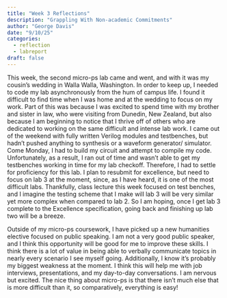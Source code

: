 ```yaml
---
title: "Week 3 Reflections"
description: "Grappling With Non-academic Commitments"
author: "George Davis"
date: "9/10/25"
categories:
  - reflection
  - labreport
draft: false
---
```


This week, the second micro-ps lab came and went, and with it was my cousin's wedding in Walla Walla, Washington. In order to keep up, I needed to code my lab asynchronously from the hum of campus life. I found it difficult to find time when I was home and at the wedding to focus on my work. Part of this was because I was excited to spend time with my brother and sister in law, who were visiting from Dunedin, New Zealand, but also because I am beginning to notice that I thrive off of others who are dedicated to working on the same difficult and intense lab work. I came out of the weekend with fully written Verilog modules and testbenches, but hadn't pushed anything to synthesis or a waveform generator/ simulator. Come Monday, I had to build my circuit and attempt to compile my code. Unfortunately, as a result, I ran out of time and wasn't able to get my testbenches working in time for my lab checkoff. Therefore, I had to settle for proficiency for this lab. I plan to resubmit for excellence, but need to focus on lab 3 at the moment, since, as I have heard, it is one of the most difficult labs. Thankfully, class lecture this week focused on test benches, and I imagine the testing scheme that I make will lab 3 will be very similar yet more complex when compared to lab 2. So I am hoping, once I get lab 3 complete to the Excellence specification, going back and finishing up lab two will be a breeze.


Outside of my micro-ps coursework, I have picked up a new humanities elective focused on public speaking. I am not a very good public speaker, and I think this opportunity will be good for me to improve these skills. I think there is a lot of value in being able to verbally communicate topics in nearly every scenario I see myself going. Additionally, I know it's probably my biggest weakness at the moment. I think this will help me with job interviews, presentations, and my day-to-day conversations. I am nervous but excited. The nice thing about micro-ps is that there isn't much else that is more difficult than it, so comparatively, everything is easy!